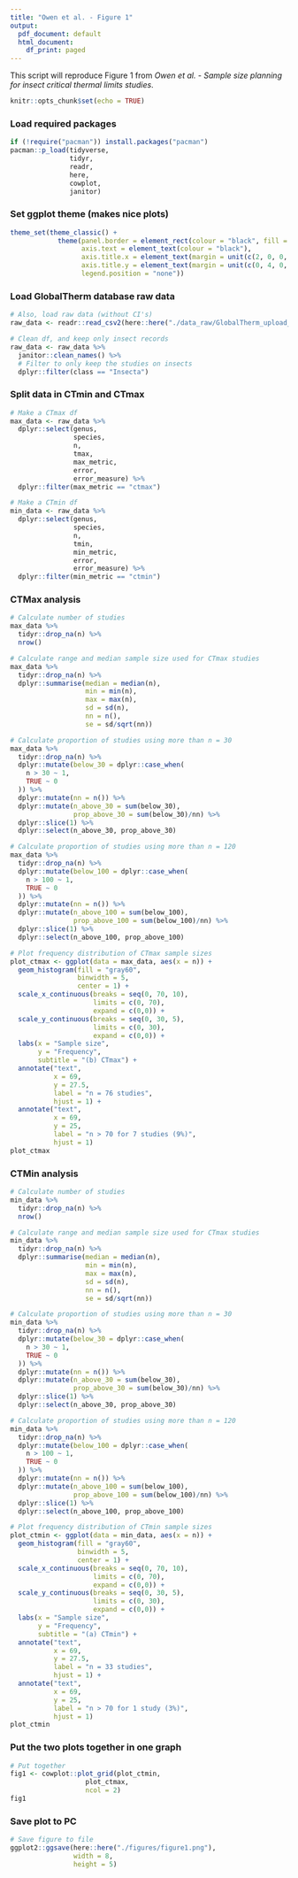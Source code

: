 ```yaml
---
title: "Owen et al. - Figure 1"
output:
  pdf_document: default
  html_document:
    df_print: paged
---
```


This script will reproduce Figure 1 from *Owen et al. - Sample size planning for insect critical thermal limits studies*. 

```r
knitr::opts_chunk$set(echo = TRUE)
```

### Load required packages 

```r
if (!require("pacman")) install.packages("pacman")
pacman::p_load(tidyverse, 
               tidyr,
               readr,
               here,
               cowplot,
               janitor)
```

### Set ggplot theme (makes nice plots)

```r
theme_set(theme_classic() +
            theme(panel.border = element_rect(colour = "black", fill = NA),
                  axis.text = element_text(colour = "black"),
                  axis.title.x = element_text(margin = unit(c(2, 0, 0, 0), "mm")),
                  axis.title.y = element_text(margin = unit(c(0, 4, 0, 0), "mm")),
                  legend.position = "none"))
```

### Load GlobalTherm database raw data 

```r
# Also, load raw data (without CI's)
raw_data <- readr::read_csv2(here::here("./data_raw/GlobalTherm_upload_10_11_17.csv"))

# Clean df, and keep only insect records
raw_data <- raw_data %>%
  janitor::clean_names() %>%
  # Filter to only keep the studies on insects
  dplyr::filter(class == "Insecta")
```

### Split data in CTmin and CTmax 

```r
# Make a CTmax df
max_data <- raw_data %>%
  dplyr::select(genus, 
                species, 
                n, 
                tmax, 
                max_metric, 
                error, 
                error_measure) %>%
  dplyr::filter(max_metric == "ctmax")

# Make a CTmin df
min_data <- raw_data %>%
  dplyr::select(genus, 
                species, 
                n, 
                tmin, 
                min_metric, 
                error, 
                error_measure) %>%
  dplyr::filter(min_metric == "ctmin")
```

### CTMax analysis

```r
# Calculate number of studies 
max_data %>%
  tidyr::drop_na(n) %>%
  nrow()
```

```r
# Calculate range and median sample size used for CTmax studies 
max_data %>%
  tidyr::drop_na(n) %>%
  dplyr::summarise(median = median(n),
                   min = min(n),
                   max = max(n),
                   sd = sd(n),
                   nn = n(), 
                   se = sd/sqrt(nn))
```

```r
# Calculate proportion of studies using more than n = 30
max_data %>%
  tidyr::drop_na(n) %>%
  dplyr::mutate(below_30 = dplyr::case_when(
    n > 30 ~ 1,
    TRUE ~ 0
  )) %>%
  dplyr::mutate(nn = n()) %>%
  dplyr::mutate(n_above_30 = sum(below_30),
                prop_above_30 = sum(below_30)/nn) %>%
  dplyr::slice(1) %>%
  dplyr::select(n_above_30, prop_above_30)
```

```r
# Calculate proportion of studies using more than n = 120
max_data %>%
  tidyr::drop_na(n) %>%
  dplyr::mutate(below_100 = dplyr::case_when(
    n > 100 ~ 1,
    TRUE ~ 0
  )) %>%
  dplyr::mutate(nn = n()) %>%
  dplyr::mutate(n_above_100 = sum(below_100),
                prop_above_100 = sum(below_100)/nn) %>%
  dplyr::slice(1) %>%
  dplyr::select(n_above_100, prop_above_100)
```

```r
# Plot frequency distribution of CTmax sample sizes
plot_ctmax <- ggplot(data = max_data, aes(x = n)) + 
  geom_histogram(fill = "gray60", 
                 binwidth = 5, 
                 center = 1) +
  scale_x_continuous(breaks = seq(0, 70, 10), 
                     limits = c(0, 70),
                     expand = c(0,0)) +
  scale_y_continuous(breaks = seq(0, 30, 5), 
                     limits = c(0, 30),
                     expand = c(0,0)) +
  labs(x = "Sample size",
       y = "Frequency",
       subtitle = "(b) CTmax") +
  annotate("text", 
           x = 69, 
           y = 27.5, 
           label = "n = 76 studies",
           hjust = 1) + 
  annotate("text", 
           x = 69, 
           y = 25, 
           label = "n > 70 for 7 studies (9%)",
           hjust = 1) 
plot_ctmax
```

### CTMin analysis

```r
# Calculate number of studies 
min_data %>%
  tidyr::drop_na(n) %>%
  nrow()
```

```r
# Calculate range and median sample size used for CTmax studies 
min_data %>%
  tidyr::drop_na(n) %>%
  dplyr::summarise(median = median(n),
                   min = min(n),
                   max = max(n),
                   sd = sd(n),
                   nn = n(), 
                   se = sd/sqrt(nn))
```

```r
# Calculate proportion of studies using more than n = 30
min_data %>%
  tidyr::drop_na(n) %>%
  dplyr::mutate(below_30 = dplyr::case_when(
    n > 30 ~ 1,
    TRUE ~ 0
  )) %>%
  dplyr::mutate(nn = n()) %>%
  dplyr::mutate(n_above_30 = sum(below_30),
                prop_above_30 = sum(below_30)/nn) %>%
  dplyr::slice(1) %>%
  dplyr::select(n_above_30, prop_above_30)
```

```r
# Calculate proportion of studies using more than n = 120
min_data %>%
  tidyr::drop_na(n) %>%
  dplyr::mutate(below_100 = dplyr::case_when(
    n > 100 ~ 1,
    TRUE ~ 0
  )) %>%
  dplyr::mutate(nn = n()) %>%
  dplyr::mutate(n_above_100 = sum(below_100),
                prop_above_100 = sum(below_100)/nn) %>%
  dplyr::slice(1) %>%
  dplyr::select(n_above_100, prop_above_100)
```

```r
# Plot frequency distribution of CTmin sample sizes
plot_ctmin <- ggplot(data = min_data, aes(x = n)) + 
  geom_histogram(fill = "gray60", 
                 binwidth = 5, 
                 center = 1) +
  scale_x_continuous(breaks = seq(0, 70, 10), 
                     limits = c(0, 70),
                     expand = c(0,0)) +
  scale_y_continuous(breaks = seq(0, 30, 5), 
                     limits = c(0, 30),
                     expand = c(0,0)) +
  labs(x = "Sample size",
       y = "Frequency",
       subtitle = "(a) CTmin") +
  annotate("text", 
           x = 69, 
           y = 27.5, 
           label = "n = 33 studies",
           hjust = 1) + 
  annotate("text", 
           x = 69, 
           y = 25, 
           label = "n > 70 for 1 study (3%)",
           hjust = 1)
plot_ctmin
```

### Put the two plots together in one graph

```r
# Put together 
fig1 <- cowplot::plot_grid(plot_ctmin,
                   plot_ctmax,
                   ncol = 2)
fig1
```

### Save plot to PC  

```r
# Save figure to file 
ggplot2::ggsave(here::here("./figures/figure1.png"), 
                width = 8, 
                height = 5)
```

